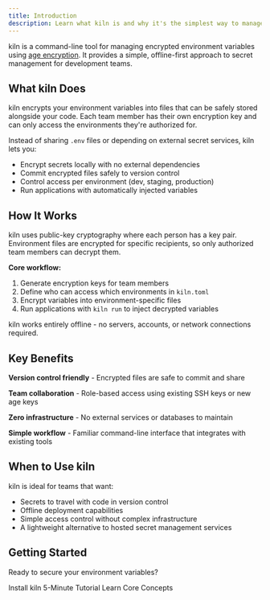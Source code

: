 ```yaml
---
title: Introduction
description: Learn what kiln is and why it's the simplest way to manage encrypted environment variables for your team.
---
```



kiln is a command-line tool for managing encrypted environment variables using [age encryption](https://age-encryption.org/). It provides a simple, offline-first approach to secret management for development teams.

## What kiln Does

kiln encrypts your environment variables into files that can be safely stored alongside your code. Each team member has their own encryption key and can only access the environments they're authorized for.

Instead of sharing `.env` files or depending on external secret services, kiln lets you:

- Encrypt secrets locally with no external dependencies
- Commit encrypted files safely to version control
- Control access per environment (dev, staging, production)
- Run applications with automatically injected variables

## How It Works

kiln uses public-key cryptography where each person has a key pair. Environment files are encrypted for specific recipients, so only authorized team members can decrypt them.

**Core workflow:**
1. Generate encryption keys for team members
2. Define who can access which environments in `kiln.toml`
3. Encrypt variables into environment-specific files
4. Run applications with `kiln run` to inject decrypted variables

<Aside type="tip">
kiln works entirely offline - no servers, accounts, or network connections required.
</Aside>

## Key Benefits

**Version control friendly** - Encrypted files are safe to commit and share

**Team collaboration** - Role-based access using existing SSH keys or new age keys

**Zero infrastructure** - No external services or databases to maintain

**Simple workflow** - Familiar command-line interface that integrates with existing tools

## When to Use kiln

kiln is ideal for teams that want:
- Secrets to travel with code in version control
- Offline deployment capabilities
- Simple access control without complex infrastructure
- A lightweight alternative to hosted secret management services

## Getting Started

Ready to secure your environment variables? 

<LinkButton href="/installation/" variant="primary">Install kiln</LinkButton>
<LinkButton href="/quick-start/" variant="secondary">5-Minute Tutorial</LinkButton>
<LinkButton href="/basic-concepts/" variant="minimal">Learn Core Concepts</LinkButton>
